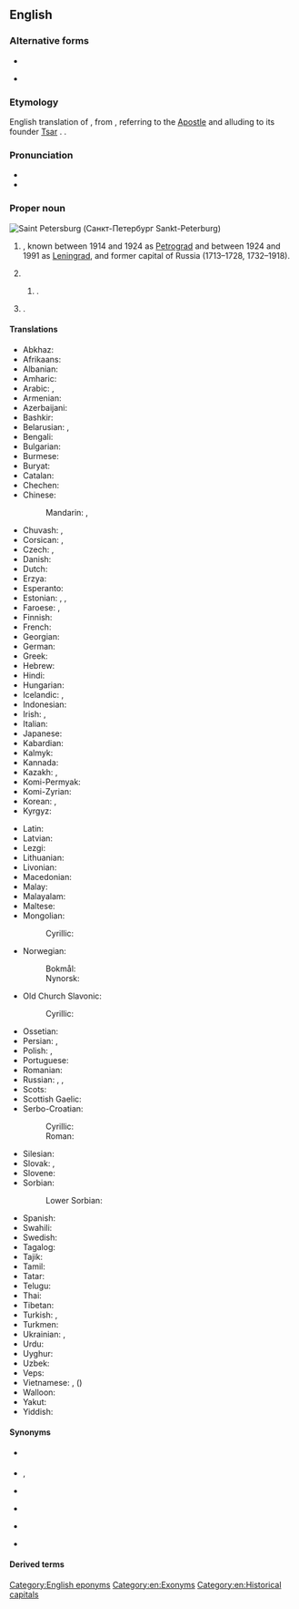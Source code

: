 ==English==
{{wikipedia}}

===Alternative forms===
* {{alter|en|St. Petersburg|St.-Petersburg|St Petersburg|St-Petersburg|Saint-Petersburg}}
* {{l|en|St. Petersburgh}} {{q|obsolete}}

===Etymology===
English translation of {{bor|en|ru|Санкт-Петербу́рг}}, from {{der|en|de|[[Sankt]] [[Peter|Peters]][[Burg|burg]]||Saint Peter's City}}, referring to {{w|Saint Peter}} the [[Apostle]] and alluding to its founder [[tsar|Tsar]] {{w|Peter the Great}}. {{doublet|en|Peterborough}}.

===Pronunciation===
* {{IPA|en|/sənt ˈpiːtə(r)zˌbɜː(r)ɡ/}}
* {{audio|en|LL-Q1860 (eng)-Vealhurl-Saint Petersburg.wav|Audio (UK)}}

===Proper noun===
[[Image:Spb collage.JPG|thumb|Saint Petersburg (Санкт-Петербург ''Sankt-Peterburg'')]]
{{en-proper noun|head=[[saint|Saint]] [[Petersburg]]}}

# {{place|en|federal city|c/Russia}}, known between 1914 and 1924 as [[Petrograd]] and between 1924 and 1991 as [[Leningrad]], and former capital of Russia (1713–1728, 1732–1918).
# {{alternative form of|en|St. Petersburg}}
## {{place|en|a=a|city|s/Florida|c/USA}}.
# {{place|en|unincorporated community|co/Logan County|s/Colorado|c/USA}}.

====Translations====
{{trans-top|city in Russia}}
* Abkhaz: {{t|ab|Санқт-Петербург}}
* Afrikaans: {{t|af|Sint Petersburg}}
* Albanian: {{t|sq|Shën Petersburgu|m}}
* Amharic: {{t|am|ሳንክት ፔቴርቡርግ}}
* Arabic: {{t|ar|سَانْت بُطْرُسْبُرْغ|f|tr=sant buṭrusburḡ}}, {{t|ar|سَانْت بِطِرْسْبُرْغ|f|tr=sant biṭirsburḡ}}
* Armenian: {{t|hy|Սանկտ Պետերբուրգ}}
* Azerbaijani: {{t|az|Sankt-Peterburq}}
* Bashkir: {{t|ba|Санкт-Петербург}}
* Belarusian: {{t|be|Санкт-Пецярбу́рг|m}}, {{t|be|Пецярбу́рг|m}}
* Bengali: {{t|bn|সেন্ট পিটার্সবার্গ}}
* Bulgarian: {{t|bg|Санкт Петербу́рг|m}}
* Burmese: {{t|my|စိန့်ပီတာစဘတ်}}
* Buryat: {{t|bua|Саанкта-Петербүүргэ}}
* Catalan: {{t|ca|Sant Petersburg|m}}
* Chechen: {{t|ce|Петарбух}}
* Chinese:
*: Mandarin: {{t+|cmn|聖彼得堡}}, {{t+|cmn|圣彼得堡|tr=Shèng Bǐdebǎo}}
* Chuvash: {{t|cv|Питӗрпур}}, {{t|cv|Питӗр}} {{qualifier|colloquial}}
* Corsican: {{t|co|San Pietruburgu|m}}, {{t|co|San Petruburgu|m}}
* Czech: {{t|cs|Sankt Petěrburg|m}}, {{t+|cs|Petrohrad|m}}
* Danish: {{t|da|Sankt Petersborg|n}}
* Dutch: {{t+|nl|Sint-Petersburg|n}}
* Erzya: {{t|myv|Ине-Петрань ош}}
* Esperanto: {{t|eo|Sankt-Peterburgo}}
* Estonian: {{t+|et|Peterburi}}, {{t|et|Sankt-Peterburg}} {{qualifier|rare}}, {{t|et|Piiter}} {{qualifier|historical}}
* Faroese: {{t|fo|St. Pætursborg|f}}, {{t|fo|Sankta Pætursborg|f}}
* Finnish: {{t+|fi|Pietari}}
* French: {{t+|fr|Saint-Pétersbourg|m}}
* Georgian: {{t|ka|სანქტ-პეტერბურგი}}
* German: {{t+|de|Sankt Petersburg|n}}
* Greek: {{t+|el|Αγία Πετρούπολη|f}}
* Hebrew: {{t|he|סֶנְט פֶּטֶרְסְבּוּרְג|f|tr=sent petersburg}}
* Hindi: {{t|hi|सेंट पीटर्सबर्ग|m}}
* Hungarian: {{t+|hu|Szentpétervár}}
* Icelandic: {{t|is|Sankti Pétursborg|f}}, {{t|is|Pétursborg|f}}
* Indonesian: {{t|id|St. Petersburg}}
* Irish: {{t|ga|Cathair Pheadair|f}}, {{t|ga|Brí Shan Pheadair|f}}
* Italian: {{t+|it|San Pietroburgo|m}}
* Japanese: {{t|ja|サンクトペテルブルク|tr=Sankuto-Peteruburuku}}
* Kabardian: {{t|kbd|Бытырбыху}}
* Kalmyk: {{t|xal|Санкт-Петербург}}
* Kannada: {{t|kn|ಸೇಂಟ್ ಪೀಟರ್ಸ್‌ಬರ್ಗ್}}
* Kazakh: {{t|kk|Санкт-Петербург}}, {{t|kk|Сән-Питербор}}
* Komi-Permyak: {{t|koi|Петыркар}}
* Komi-Zyrian: {{t|kpv|Петыркар}}
* Korean: {{t+|ko|^상트페테르부르크}}, {{t|ko|^싼크뜨뻬쩨르부르그}} {{qualifier|North Korea}}
* Kyrgyz: {{t|ky|Санкт-Петербург}}
{{trans-mid}}
* Latin: {{t|la|Petropolis|m}}
* Latvian: {{t|lv|Sanktpēterburga|f}}
* Lezgi: {{t|lez|Санкт-Петербург}}
* Lithuanian: {{t|lt|Sankt Peterburgas|m}}
* Livonian: {{t|liv|Pētõrburg}}
* Macedonian: {{t|mk|Санкт Петербург|m}}
* Malay: {{t|ms|Saint Petersburg}}
* Malayalam: {{t|ml|സെന്റ് പീറ്റേഴ്സ്ബര്‍ഗ്}}
* Maltese: {{t|mt|San Pietruburgu|m}}
* Mongolian:
*: Cyrillic: {{t|mn|Санкт-Петербург}}
* Norwegian:
*: Bokmål: {{t|nb|St. Petersburg}}
*: Nynorsk: {{t|nn|Sankt Petersburg}}
* Old Church Slavonic:
*: Cyrillic: {{t|cu|Санкт-Пєтєрбоургъ|m}}
* Ossetian: {{t|os|Бетъырбух}}
* Persian: {{t+|fa|سن پترزبورگ|tr=san peterzburg}}, {{t|fa|پتل پورت|tr=petel port}} {{qualifier|dated}}
* Polish: {{t+|pl|Petersburg|m}}, {{t+|pl|Sankt Petersburg|m}}
* Portuguese: {{t|pt|São Petersburgo|m}}
* Romanian: {{t|ro|Petersburg}}
* Russian: {{t+|ru|Санкт-Петербу́рг|m}}, {{t+|ru|Петербу́рг|m}}, {{t+|ru|Пи́тер|m}} {{qualifier|colloquial}}
* Scots: {{t|sco|Saunt Petersburg}}
* Scottish Gaelic: {{t|gd|Brìgh Naoimh Pheadair|f}}
* Serbo-Croatian:
*: Cyrillic: {{t|sh|Са̏нкт Пѐтербург|m}}
*: Roman: {{t+|sh|Sȁnkt Pèterburg|m}}
* Silesian: {{t|szl|Pejtersburg|m}}
* Slovak: {{t|sk|Sankt Peterburg|m}}, {{t|sk|Petrohrad|m}}
* Slovene: {{t|sl|Sankt Peterburg|m}}
* Sorbian:
*: Lower Sorbian: {{t|dsb|Sankt Petersburg|m}}
* Spanish: {{t+|es|San Petersburgo|m}}
* Swahili: {{t|sw|Sankt Peterburg}}
* Swedish: {{t+|sv|Sankt Petersburg|n}}
* Tagalog: {{t|tl|San Petersburgo}}
* Tajik: {{t|tg|Санкт-Петербург}}
* Tamil: {{t|ta|சென் பீட்டர்ஸ்பேர்க்}}
* Tatar: {{t|tt|Санкт-Петербург}}
* Telugu: {{t|te|సెయింట్ పీటర్స్‌బర్గ్}}
* Thai: {{t|th|เซนต์ปีเตอร์สเบิร์ก}}
* Tibetan: {{t|bo|སན་པི་ཏི་པོག}}
* Turkish: {{t|tr|St. Petersburg}}, {{t|tr|Sankt-Peterburg}}
* Turkmen: {{t|tk|Sankt-Peterburg}}
* Ukrainian: {{t|uk|Санкт-Петербу́рг|m}}, {{t|uk|Петербу́рг|m}}
* Urdu: {{t|ur|سینٹ پیٹرز برگ|m|tr=seṇṭ pīṭarz barg}}
* Uyghur: {{t|ug|سانكت پېتېربۇرگ}}
* Uzbek: {{t|uz|Sankt-Peterburg}}
* Veps: {{t|vep|Piter}}
* Vietnamese: {{t|vi|Xanh Pê-téc-bua}}, {{t|vi|Thành Bỉ Đắc}} ({{t|vi|城彼得}})
* Walloon: {{t|wa|Sint Petersbork}}
* Yakut: {{t|sah|Санкт-Петербург}}
* Yiddish: {{t|yi|פּעטערבורג|n}}
{{trans-bottom}}

====Synonyms====
{{sense|Leningrad, Petrograd; a former capital of Russia, a city on the Baltic Sea}}
* {{l|en|Leningrad}} {{qualifier|historical name of the city, still the name of the surrounding oblast}}
* {{l|en|Venice of the North}}, {{l|en|Northern Palmyra}} {{qualifier|nickname}}
* {{l|en|Petersburg}} {{qualifier|informal}}
* {{l|en|Petrograd}} {{qualifier|historical name of the city, name of a region in the city}}
* {{l|en|Piter}} {{qualifier|colloquial}}
* {{l|en|Sankt-Peterburg}} {{qualifier|transliteration}}

====Derived terms====
{{col3|en|
|St. Petersburg Beach
|St. Pete
|St. Pete Beach
}}

[[Category:English eponyms]]
[[Category:en:Exonyms]]
[[Category:en:Historical capitals]]